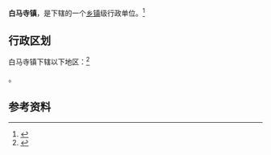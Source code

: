 {{中国乡级行政区|42/10/24/103/000}}

'''白马寺镇'''，是{{PRC admin/fullname|42/10/24/103/000|3}}下辖的一个[[乡镇|乡镇]]级行政单位。<ref>{{PRC admin/ref sgc|{{PRC admin/parent|42/10/24/103/000}}}}</ref>

== 行政区划 ==

白马寺镇下辖以下地区：<ref>{{PRC admin/ref sgc|42/10/24/103/000}}</ref>

{{PRC admin/children|42/10/24/103/000}}。

== 参考资料 ==

{{reflist}}

{{行政区划小作品}}
{{PRC admin/navcat|42/10/24/103/000}}
